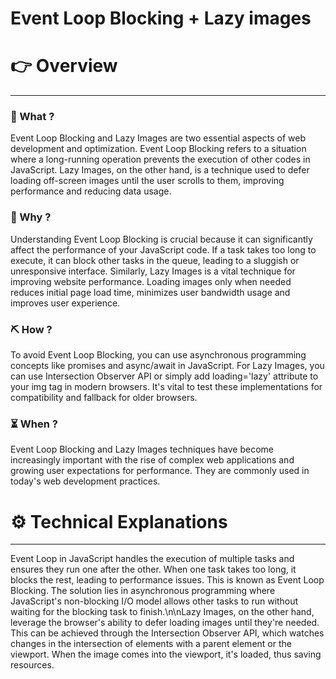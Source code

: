 # Event Loop Blocking + Lazy images


# 👉 Overview

---

### 👀 What ?

Event Loop Blocking and Lazy Images are two essential aspects of web development and optimization. Event Loop Blocking refers to a situation where a long-running operation prevents the execution of other codes in JavaScript. Lazy Images, on the other hand, is a technique used to defer loading off-screen images until the user scrolls to them, improving performance and reducing data usage.


### 🧐 Why ?

Understanding Event Loop Blocking is crucial because it can significantly affect the performance of your JavaScript code. If a task takes too long to execute, it can block other tasks in the queue, leading to a sluggish or unresponsive interface. Similarly, Lazy Images is a vital technique for improving website performance. Loading images only when needed reduces initial page load time, minimizes user bandwidth usage and improves user experience.


### ⛏️ How ?

To avoid Event Loop Blocking, you can use asynchronous programming concepts like promises and async/await in JavaScript. For Lazy Images, you can use Intersection Observer API or simply add loading='lazy' attribute to your img tag in modern browsers. It's vital to test these implementations for compatibility and fallback for older browsers.


### ⏳ When ?

Event Loop Blocking and Lazy Images techniques have become increasingly important with the rise of complex web applications and growing user expectations for performance. They are commonly used in today's web development practices.


# ⚙️ Technical Explanations

---

Event Loop in JavaScript handles the execution of multiple tasks and ensures they run one after the other. When one task takes too long, it blocks the rest, leading to performance issues. This is known as Event Loop Blocking. The solution lies in asynchronous programming where JavaScript's non-blocking I/O model allows other tasks to run without waiting for the blocking task to finish.\n\nLazy Images, on the other hand, leverage the browser's ability to defer loading images until they're needed. This can be achieved through the Intersection Observer API, which watches changes in the intersection of elements with a parent element or the viewport. When the image comes into the viewport, it's loaded, thus saving resources.
